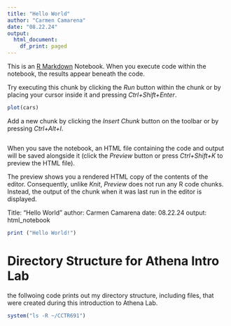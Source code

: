 ```yaml
---
title: "Hello World"
author: "Carmen Camarena"
date: "08.22.24"
output:
  html_document:
    df_print: paged
---
```


This is an [R Markdown](http://rmarkdown.rstudio.com) Notebook. When you execute code within the notebook, the results appear beneath the code. 

Try executing this chunk by clicking the *Run* button within the chunk or by placing your cursor inside it and pressing *Ctrl+Shift+Enter*. 

```r
plot(cars)
```

Add a new chunk by clicking the *Insert Chunk* button on the toolbar or by pressing *Ctrl+Alt+I*.
```r

```

When you save the notebook, an HTML file containing the code and output will be saved alongside it (click the *Preview* button or press *Ctrl+Shift+K* to preview the HTML file).

The preview shows you a rendered HTML copy of the contents of the editor. Consequently, unlike *Knit*, *Preview* does not run any R code chunks. Instead, the output of the chunk when it was last run in the editor is displayed.

Title: "Hello World"
author: Carmen Camarena
date: 08.22.24
output: html_notebook
```r
print ("Hello World!")
```

# Directory Structure for Athena Intro Lab
the follwoing code prints out my directory structure, including files, that were created during this introduction to Athena Lab.
```r
system("ls -R ~/CCTR691")
```


